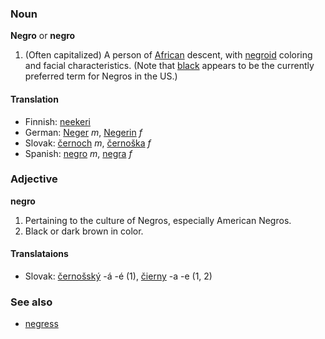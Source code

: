 ===Noun===
'''Negro''' or '''negro'''

#(Often capitalized) A person of [[African]] descent, with [[negroid]] coloring and facial characteristics.  (Note that [[black]] appears to be the currently preferred term for Negros in the US.)

====Translation====
* Finnish: [[neekeri]]
* German: [[Neger]] ''m'', [[Negerin]] ''f''
* Slovak: [[černoch]] ''m'', [[černoška]] ''f''
* Spanish: [[negro]] ''m'', [[negra]] ''f''

===Adjective===
'''negro'''

#Pertaining to the culture of Negros, especially American Negros.
#Black or dark brown in color.

==== Translataions ====
* Slovak: [[černošský]] -á -é (1), [[čierny]] -a -e (1, 2)

===See also===
*[[negress]]